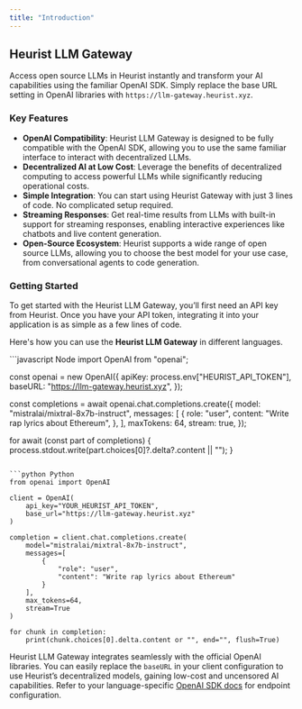 ```yaml
---
title: "Introduction"
---
```


## Heurist LLM Gateway

Access open source LLMs in Heurist instantly and transform your AI capabilities using the familiar OpenAI SDK. Simply replace the base URL setting in OpenAI libraries with `https://llm-gateway.heurist.xyz`.

### Key Features
- **OpenAI Compatibility**: Heurist LLM Gateway is designed to be fully compatible with the OpenAI SDK, allowing you to use the same familiar interface to interact with decentralized LLMs.
- **Decentralized AI at Low Cost**: Leverage the benefits of decentralized computing to access powerful LLMs while significantly reducing operational costs.
- **Simple Integration**: You can start using Heurist Gateway with just 3 lines of code. No complicated setup required.
- **Streaming Responses**: Get real-time results from LLMs with built-in support for streaming responses, enabling interactive experiences like chatbots and live content generation.
- **Open-Source Ecosystem**: Heurist supports a wide range of open source LLMs, allowing you to choose the best model for your use case, from conversational agents to code generation.

### Getting Started

To get started with the Heurist LLM Gateway, you’ll first need an API key from Heurist. Once you have your API token, integrating it into your application is as simple as a few lines of code.

Here's how you can use the **Heurist LLM Gateway** in different languages.

<CodeGroup>
  ```javascript Node
  import OpenAI from "openai";

  const openai = new OpenAI({
    apiKey: process.env["HEURIST_API_TOKEN"],
    baseURL: "https://llm-gateway.heurist.xyz",
  });

  const completions = await openai.chat.completions.create({
    model: "mistralai/mixtral-8x7b-instruct",
    messages: [
      {
        role: "user",
        content: "Write rap lyrics about Ethereum",
      },
    ],
    maxTokens: 64,
    stream: true,
  });

  for await (const part of completions) {
    process.stdout.write(part.choices[0]?.delta?.content || "");
  }
  ```

  ```python Python
  from openai import OpenAI

  client = OpenAI(
      api_key="YOUR_HEURIST_API_TOKEN",
      base_url="https://llm-gateway.heurist.xyz"
  )

  completion = client.chat.completions.create(
      model="mistralai/mixtral-8x7b-instruct",
      messages=[
          {
              "role": "user",
              "content": "Write rap lyrics about Ethereum"
          }
      ],
      max_tokens=64,
      stream=True
  )

  for chunk in completion:
      print(chunk.choices[0].delta.content or "", end="", flush=True)
  ```
</CodeGroup>

Heurist LLM Gateway integrates seamlessly with the official OpenAI libraries. You can easily replace the `baseURL` in your client configuration to use Heurist’s decentralized models, gaining low-cost and uncensored AI capabilities. Refer to your language-specific [OpenAI SDK docs](https://platform.openai.com/docs/libraries) for endpoint configuration.
